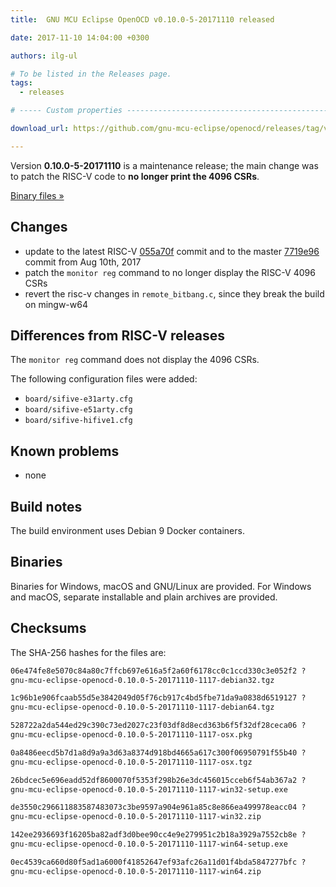 ```yaml
---
title:  GNU MCU Eclipse OpenOCD v0.10.0-5-20171110 released

date: 2017-11-10 14:04:00 +0300

authors: ilg-ul

# To be listed in the Releases page.
tags:
  - releases

# ----- Custom properties -----------------------------------------------------

download_url: https://github.com/gnu-mcu-eclipse/openocd/releases/tag/v0.10.0-5-20171110/

---
```


Version **0.10.0-5-20171110** is a maintenance release; the main change was to patch the RISC-V code to **no longer print the 4096 CSRs**.

<!-- truncate -->

<p><a href={ frontMatter.download_url }>Binary files »</a></p>

## Changes

* update to the latest RISC-V [055a70f](https://github.com/gnu-mcu-eclipse/openocd/commit/055a70f66f8c27e52798197e11505688b994a241) commit and to the master [7719e96](https://github.com/gnu-mcu-eclipse/openocd/commit/7719e9618e753ac41a46a2488dfba549ac578891) commit from Aug 10th, 2017
* patch the `monitor reg` command to no longer display the RISC-V 4096 CSRs
* revert the risc-v changes in `remote_bitbang.c`, since they break the build on mingw-w64

## Differences from RISC-V releases

The `monitor reg` command does not display the 4096 CSRs.

The following configuration files were added:

* `board/sifive-e31arty.cfg`
* `board/sifive-e51arty.cfg`
* `board/sifive-hifive1.cfg`

## Known problems

* none

## Build notes

The build environment uses Debian 9 Docker containers.

## Binaries

Binaries for Windows, macOS and GNU/Linux are provided. For Windows and macOS, separate installable and plain archives are provided.

## Checksums

The SHA-256 hashes for the files are:

```txt
06e474fe8e5070c84a80c7ffcb697e616a5f2a60f6178cc0c1ccd330c3e052f2 ?
gnu-mcu-eclipse-openocd-0.10.0-5-20171110-1117-debian32.tgz

1c96b1e906fcaab55d5e3842049d05f76cb917c4bd5fbe71da9a0838d6519127 ?
gnu-mcu-eclipse-openocd-0.10.0-5-20171110-1117-debian64.tgz

528722a2da544ed29c390c73ed2027c23f03df8d8ecd363b6f5f32df28ceca06 ?
gnu-mcu-eclipse-openocd-0.10.0-5-20171110-1117-osx.pkg

0a8486eecd5b7d1a8d9a9a3d63a8374d918bd4665a617c300f06950791f55b40 ?
gnu-mcu-eclipse-openocd-0.10.0-5-20171110-1117-osx.tgz

26bdcec5e696eadd52df8600070f5353f298b26e3dc456015cceb6f54ab367a2 ?
gnu-mcu-eclipse-openocd-0.10.0-5-20171110-1117-win32-setup.exe

de3550c296611883587483073c3be9597a904e961a85c8e866ea499978eacc04 ?
gnu-mcu-eclipse-openocd-0.10.0-5-20171110-1117-win32.zip

142ee2936693f16205ba82adf3d0bee90cc4e9e279951c2b18a3929a7552cb8e ?
gnu-mcu-eclipse-openocd-0.10.0-5-20171110-1117-win64-setup.exe

0ec4539ca660d80f5ad1a6000f41852647ef93afc26a11d01f4bda5847277bfc ?
gnu-mcu-eclipse-openocd-0.10.0-5-20171110-1117-win64.zip
```
